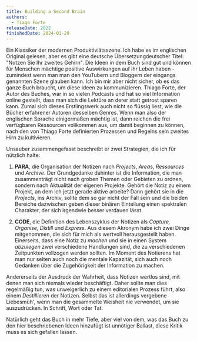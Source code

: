 ```yaml
---
title: Building a Second Brain
authors:
  - Tiago Forte
releaseDate: 2022
finishedDate: 2024-01-29
---
```



<BookHeading frontmatter={frontmatter} />

Ein Klassiker der modernen Produktiviätsszene. Ich habe es im englischen
Original gelesen, aber es gibt eine deutsche Übersetzung<span class="sidenote">deutscher
Titel: "Nutzen Sie Ihr zweites Gehirn"</span>. Die Ideen in dem Buch sind
gut und können für Menschen mächtige positive Auswirkungen auf ihr Leben haben -
zumindest wenn man man den YouTubern und Bloggern der eingangs genannten Szene
glauben kann. Ich bin mir aber nicht sicher, ob es das ganze Buch braucht, um
diese Ideen zu kommunizieren. Thiago Forte, der Autor des Buches, war in so
vielen Podcasts und hat so viel Information online gestellt, dass man sich die
Lektüre an derer statt getrost sparen kann. Zumal sich dieses Erstlingswerk auch
nicht so flüssig liest, wie die Bücher erfahrener Autoren desselben Genres. Wenn
man also der englischen Sprache einigermaßen mächtig ist, dann reichen die frei
verfügbaren Ressourcen vollkommen aus, um damit beginnen zu können, nach den von
Thiago Forte definierten Prozessen und Regelns sein zweites Hirn zu kultivieren.

Unsauber zusammengefasst beschreibt er zwei Strategien, die ich für nützlich
halte:

1. **PARA**, die Organisation der Notizen nach _Projects_, _Areas_, _Ressources_
   und _Archive_. Der Grundgedanke dahinter ist die Information, die man
   zusammenträgt nicht nach groben Themen oder Gebieten zu ordnen, sondern nach
   Aktualität der eigenen Projekte. Gehört die Notiz zu einem Projekt, an dem
   ich jetzt gerade aktive arbeite? Dann gehört sie in die _Projects_, ins
   Archiv, sollte dem so gar nicht der Fall sein und die beiden Bereiche
   dazwischen geben dieser binären Einteilung einen spektralen Charakter, der
   sich irgendwie besser verdauen lässt.

1. **CODE**, die Definition des Lebenszyklus der Notizen als _Capture, Organise,
   Distill_ und _Express_. Aus diesem Akronym habe ich zwei Dinge mitgenommen,
   die sich für mich als wertvoll herausgestellt haben. Einerseits, dass eine
   Notiz zu _machen_ und sie in einen System _abzulegen_ zwei verschiedene
   Handlungen sind, die zu verschiedenen Zeitpunkten vollzogen werden sollten.
   Im Moment des Notierens hat man nur selten auch noch die mentale Kapazität,
   sich auch noch Gedanken über die Zugehörigkeit der Information zu machen.

Andererseits der Ausdruck der Wahrheit, dass Notizen wertlos sind, mit denen man
sich niemals wieder beschäftigt. Daher sollte man dies regelmäßig tun, was
unweigerlich zu einem editorialen Prozess führt, also einem _Destillieren_ der
Notizen. Selbst das ist allerdings vergebene Liebesmüh', wenn man die gesammelte
Weisheit nie verwendet, um sie auszudrücken. In Schrift, Wort oder Tat.

Natürlich geht das Buch in mehr Tiefe, aber viel von dem, was das Buch zu den
hier beschriebenen Ideen hinzufügt ist unnötiger Ballast, diese Kritik muss es
sich gefallen lassen.
